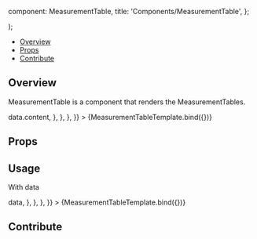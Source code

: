 

  component: MeasurementTable,
  title: 'Components/MeasurementTable',
};

<Meta
  title="Components/MeasurementTable"
  component={MeasurementTable}
/>

  <div className="bg-main_light h-64 w-64">
    <MeasurementTable {...args} />
  </div>
);

<Heading
  title="MeasurementTable"
  componentRelativePath="MeasurementTable/MeasurementTable.tsx"
/>

- [Overview](#overview)
- [Props](#props)
- [Contribute](#contribute)

## Overview

MeasurementTable is a component that renders the MeasurementTables.

<Canvas>
  <Story
    name="Overview"
    args={{
      title: 'Measurements',
      servicesManager: {
        services: {
          customizationService: {
            getCustomization: (title, data) => data.content,
          },
        },
      },
    }}
  >
    {MeasurementTableTemplate.bind({})}
  </Story>
</Canvas>

## Props

<ArgsTable of={MeasurementTable} />

## Usage

With data

<Canvas>
  <Story
    name="With Data"
    args={{
      title: 'Measurements',
      amount: 1,
      data: [
        {
          id: 1,
          label: '(empty)',
          displayText: ['193.1 mm (S:6, I:5)'],
          isActive: false,
        },
      ],
      servicesManager: {
        services: {
          customizationService: {
            getCustomization: (title, data) => data,
          },
        },
      },
    }}
  >
    {MeasurementTableTemplate.bind({})}
  </Story>
</Canvas>

## Contribute

<Footer componentRelativePath="MeasurementTable/__stories__/measurementTable.stories.mdx" />
